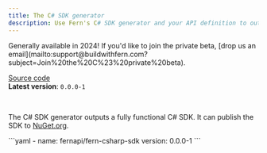```yaml
---
title: The C# SDK generator
description: Use Fern's C# SDK generator and your API definition to output a fully functional C# SDK (client libraries) to your local filesystem, or publish it to NuGet.
---
```


<Callout intent = "tip">
Generally available in 2024! If you'd like to join the private beta, [drop us an email](mailto:support@buildwithfern.com?subject=Join%20the%20C%23%20private%20beta).
</Callout>

[Source code](https://github.com/fern-api/fern/tree/main/generators/csharp)<br />
**Latest version**: `0.0.0-1`

<br />

The C# SDK generator outputs a fully functional C# SDK. It can publish the SDK to [NuGet.org](https://www.nuget.org).

<CodeBlock title="generators.yml">
```yaml
- name: fernapi/fern-csharp-sdk
  version: 0.0.0-1
```
</CodeBlock>
